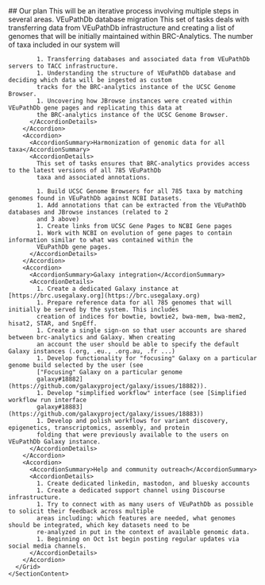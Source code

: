 <Section border>
  <SectionLayout paired>
    <SectionHeadline paired>
      ## Our plan
      <SubHeadline>
        This will be an iterative process involving multiple steps in several
        areas.
      </SubHeadline>
    </SectionHeadline>
    <SectionContent paired>
      <Grid gridSx={{ gap: 4 }}>
        <Accordion>
          <AccordionSummary>VEuPathDb database migration</AccordionSummary>
          <AccordionDetails>
            This set of tasks deals with transferring data from VEuPathDb
            infrastructure and creating a list of genomes that will be initially
            maintained within BRC-Analytics. The number of taxa included in our
            system will

            1. Transferring databases and associated data from VEuPathDb servers to TACC infrastructure.
            1. Understanding the structure of VEuPathDb database and deciding which data will be ingested as custom
            tracks for the BRC-analytics instance of the UCSC Genome Browser.
            1. Uncovering how JBrowse instances were created within VEuPathDb gene pages and replicating this data at
            the BRC-analytics instance of the UCSC Genome Browser.
          </AccordionDetails>
        </Accordion>
        <Accordion>
          <AccordionSummary>Harmonization of genomic data for all taxa</AccordionSummary>
          <AccordionDetails>
            This set of tasks ensures that BRC-analytics provides access to the latest versions of all 785 VEuPathDb
            taxa and associated annotations.

            1. Build UCSC Genome Browsers for all 785 taxa by matching genomes found in VEuPathDb against NCBI Datasets.
            1. Add annotations that can be extracted from the VEuPathDb databases and JBrowse instances (related to 2
            and 3 above)
            1. Create links from UCSC Gene Pages to NCBI Gene pages
            1. Work with NCBI on evolution of gene pages to contain information similar to what was contained within the
            VEuPathDb gene pages.
          </AccordionDetails>
        </Accordion>
        <Accordion>
          <AccordionSummary>Galaxy integration</AccordionSummary>
          <AccordionDetails>
            1. Create a dedicated Galaxy instance at [https://brc.usegalaxy.org](https://brc.usegalaxy.org)
            1. Prepare reference data for all 785 genomes that will initially be served by the system. This includes
            creation of indices for bowtie, bowtie2, bwa-mem, bwa-mem2, hisat2, STAR, and SnpEff.
            1. Create a single sign-on so that user accounts are shared between brc-analytics and Galaxy. When creating
            an account the user should be able to specify the default Galaxy instances (.org, .eu., .org.au, .fr ...)
            1. Develop functionality for "focusing" Galaxy on a particular genome build selected by the user (see
            ["Focusing" Galaxy on a particular genome
            galaxy#18882](https://github.com/galaxyproject/galaxy/issues/18882)).
            1. Develop "simplified workflow" interface (see [Simplified workflow run interface
            galaxy#18883](https://github.com/galaxyproject/galaxy/issues/18883))
            1. Develop and polish workflows for variant discovery, epigenetics, transcriptomics, assembly, and protein
            folding that were previously available to the users on VEuPathDb Galaxy instance.
          </AccordionDetails>
        </Accordion>
        <Accordion>
          <AccordionSummary>Help and community outreach</AccordionSummary>
          <AccordionDetails>
            1. Create dedicated linkedin, mastodon, and bluesky accounts
            1. Create a dedicated support channel using Discourse infrastructure.
            1. Try to connect with as many users of VEuPathDb as possible to solicit their feedback across multiple
            areas including: which features are needed, what genomes should be integrated, which key datasets need to be
            re-analyzed in put in the context of available genomic data.
            1. Beginning on Oct 1st begin posting regular updates via social media channels.
          </AccordionDetails>
        </Accordion>
      </Grid>
    </SectionContent>

  </SectionLayout>
</Section>
